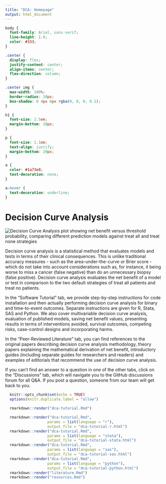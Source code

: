 ```yaml
---
title: "DCA: Homepage"
output: html_document
---
```

<style>
.title{
  display: none;
}
</style>

```css
body {
  font-family: Arial, sans-serif;
  line-height: 1.6;
  color: #333;
}

.center {
  display: flex;
  justify-content: center;
  align-items: center;
  flex-direction: column;
}

.center img {
  max-width: 100%;
  border-radius: 10px;
  box-shadow: 0 4px 6px rgba(0, 0, 0, 0.1);
}

h1 {
  font-size: 2.5em;
  margin-bottom: 10px;
}

p {
  font-size: 1.1em;
  text-align: justify;
  margin-bottom: 20px;
}

a {
  color: #1a73e8;
  text-decoration: none;
}

a:hover {
  text-decoration: underline;
}
```

<div class="center">
  <h1>Decision Curve Analysis</h1>
  <img src="dca_new_homepic_edited.png" alt="Decision Curve Analysis plot showing net benefit versus threshold probability, comparing different prediction models against treat all and treat none strategies">
</div>

Decision curve analysis is a statistical method that evaluates models and tests in terms of their clinical consequences. This is unlike traditional accuracy measures - such as the area-under-the-curve or Brier score - which do not take into account considerations such as, for instance, it being worse to miss a cancer (false negative) than do an unnecessary biopsy (false positive). Decision curve analysis evaluates the net benefit of a model or test in comparison to the two default strategies of treat all patients and treat no patients.

In the "Software Tutorial" tab, we provide step-by-step instructions for code installation and then actually performing decision curve analysis for binary and time-to-event outcomes. Separate instructions are given for R, Stata, SAS and Python. We also cover multivariable decision curve analysis, evaluation of published models, saving net benefit values, presenting results in terms of interventions avoided, survival outcomes, competing risks, case-control designs and incorporating harms.

In the "Peer-Reviewed Literature" tab, you can find references to the original papers describing decision curve analysis methodology, theory papers explaining the mathematical derivation of net benefit, introductory guides (including separate guides for researchers and readers) and examples of editorials that recommend the use of decision curve analysis. 

If you can't find an answer to a question in one of the other tabs, click on the "Discussions" tab, which will navigate you to the GitHub discussions forum for all Q&A. If you post a question, someone from our team will get back to you.


```r
  knitr::opts_chunk$set(echo = TRUE)
  options(knitr.duplicate.label = "allow")
```

```r
  rmarkdown::render("dca-tutorial.Rmd")

  rmarkdown::render("dca-tutorial.Rmd",
                   params = list(language = "r"),
                   output_file = "dca-tutorial-r.html")
  rmarkdown::render("dca-tutorial.Rmd",
                   params = list(language = "stata"),
                   output_file = "dca-tutorial-stata.html")
  rmarkdown::render("dca-tutorial.Rmd",
                   params = list(language = "sas"),
                   output_file = "dca-tutorial-sas.html")
  rmarkdown::render("dca-tutorial.Rmd",
                   params = list(language = "python"),
                   output_file = "dca-tutorial-python.html")
  rmarkdown::render("literature.Rmd")
  rmarkdown::render("resources.Rmd")
```

